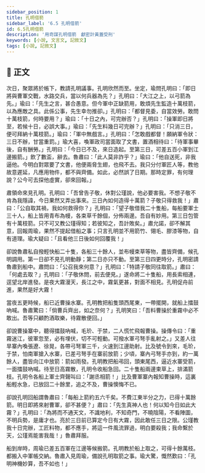 ```yaml
---
sidebar_position: 1
title: 孔明借箭
sidebar_label: '6.5 孔明借箭'
id: 6.5孔明借箭
description: '用奇謀孔明借箭　獻密計黃蓋受刑'
keywords: [小說, 文言文, 記敘文]
tags: [小說, 記敘文]
---
```


<Author dynasty="明" name="羅貫中" source="《三國演義》" />

<!-- :::info 題引

<p className="pre-text"></p>

::: -->

## 📖 正文

<div className="main prose">

次日，聚眾將於帳下，教請孔明議事。孔明欣然而至。坐定，瑜問孔明曰：「即日將與曹軍交戰，水路交兵，當以何兵器為先？」孔明曰：「大江之上，以弓箭為先。」瑜曰：「先生之言，甚合愚意。但今軍中正缺箭用，敢煩先生監造十萬枝箭，以為應敵之具。此係公事，先生幸勿推卻。」孔明曰：「都督見委，自當效勞。敢問十萬枝箭，何時要用？」瑜曰：「十日之內，可完辦否？」孔明曰：「操軍即日將至，若候十日，必誤大事。」瑜曰：「先生料幾日可完辦？」孔明曰：「只消三日，便可拜納十萬枝箭。」瑜曰：「軍中無戲言。」孔明曰：「怎敢戲都督！願納軍令狀：三日不辦，甘當重罰。」瑜大喜，喚軍政司當面取了文書，置酒相待曰：「待軍事畢後，自有酬勞。」孔明曰：「今日已不及，來日造起。至第三日，可差五百小軍到江邊搬箭。」飲了數盃，辭去。魯肅曰：「此人莫非詐乎？」瑜曰：「他自送死，非我逼他。今明白對眾要了文書，他便兩脅生翅，也飛不去。我只分付軍匠人等，教他故意遲延，凡應用物件，都不與齊備。如此，必然誤了日期。那時定罪，有何理說？公今可去探他虛實，卻來回報。」

肅領命來見孔明。孔明曰：「吾曾告子敬，休對公瑾說，他必要害我。不想子敬不肯為我隱諱，今日果然又弄出事來。三日內如何造得十萬箭？子敬只得救我！」肅曰：「公自取其禍，我如何救得你？」孔明曰：「望子敬借我二十隻船，每船要軍士三十人，船上皆用青布為幔，各束草千餘個，分佈兩邊。吾自有妙用。第三日包管有十萬枝箭。只不可又教公瑾得知；若彼知之，吾計敗矣。」肅允諾，卻不解其意，回報周瑜，果然不提起借船之事；只言孔明並不用箭竹、翎毛、膠漆等物，自有道理。瑜大疑曰：「且看他三日後如何回覆我！」

卻說魯肅私自撥輕快船二十隻，各船三十餘人，並布幔束草等物，盡皆齊備，候孔明調用。第一日卻不見孔明動靜；第二日亦只不動。至第三日四更時分，孔明密請魯肅到船中。肅問曰：「公召我來何意？」孔明曰：「特請子敬同往取箭。」肅曰：「何處去取？」孔明曰：「子敬休問，前去便見。」遂命將二十隻船，用長索相連，逕望北岸進發。是夜大霧漫天，長江之中，霧氣更甚，對面不相見。孔明促舟前進，果然是好大霧！

當夜五更時候，船已近曹操水寨。孔明教把船隻頭西尾東，一帶擺開，就船上擂鼓吶喊。魯肅驚曰：「倘曹兵齊出，如之奈何？」孔明笑曰：「吾料曹操於重霧中必不敢出。吾等只顧酌酒取樂，待霧散便回。」

卻說曹操寨中，聽得擂鼓吶喊，毛玠、于禁，二人慌忙飛報曹操。操傳令曰：「重霧迷江，彼軍忽至，必有埋伏，切不可輕動。可撥水軍弓弩手亂射之。」又差人往旱寨內喚張遼、徐晃，各帶弓弩軍三千，火速到江邊助射。比及號令到來，毛玠，于禁，怕南軍搶入水寨，已差弓弩手在寨前放箭；少頃，寨內弓弩手亦到，約一萬餘人，盡皆向江中放箭：箭如雨發。孔明教把船弔回，頭東尾西，逼近水寨受箭，一面擂鼓吶喊。待至日高霧散，孔明令收船急回。二十隻船兩邊束草上，排滿箭枝。孔明令各船上軍士齊聲叫曰：「謝丞相箭！」比及曹軍寨內報知曹操時，這裏船輕水急，已放回二十餘里，追之不及，曹操懊悔不已。

卻說孔明回船謂魯肅曰：「每船上箭約五六千矣。不費江東半分之力，已得十萬餘箭。明日即將來射曹軍，卻不甚便？」肅曰：「先生真神人也！何以知今日如此大霧？」孔明曰：「為將而不通天文，不識地利，不知奇門，不曉陰陽，不看陣圖，不明兵勢，是庸才也。亮於三日前已算定今日有大霧，因此敢任三日之限。公瑾教我十日完辦，工匠料物，都不應手，將這一件風流罪過，明白要殺我；我命繫於天，公瑾焉能害我哉！」魯肅拜服。

船到岸時，周瑜已差五百軍在江邊等候搬箭。孔明教於船上取之，可得十餘萬枝。都搬入中軍帳交納。魯肅入見周瑜，備說孔明取箭之事。瑜大驚，慨然歎曰：「孔明神機妙算，吾不如也！」

</div>

<!-- ## 💬 字詞解釋

<details>
<summary>展開文言字詞</summary>

1. <Py>[]，[]。</Py>

</details>

## 📺 影片導讀

<Tabs>
  <TabItem value="" default>
    <Youtube id="" />
  </TabItem>
  <TabItem value="" >
    <Youtube id="" />
  </TabItem>
</Tabs>

## 🌈 課文賞析

## 🦹 名人小傳
 
## 📚 延伸閱讀

## 🚀 小試牛刀


<Quiz {...{data}} /> -->